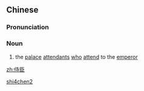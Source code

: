==Chinese==
{{zh-forms}}

===Pronunciation===
{{zh-pron
|m=shìchén
|cat=n
}}

===Noun===
{{zh-noun}}

# {{lb|zh|archaic}} the [[palace]] [[attendant]]s [[who]] [[attend]] to the [[emperor]]

[[Category:Mandarin archaic terms|shi4chen2]]

[[zh:侍臣]]